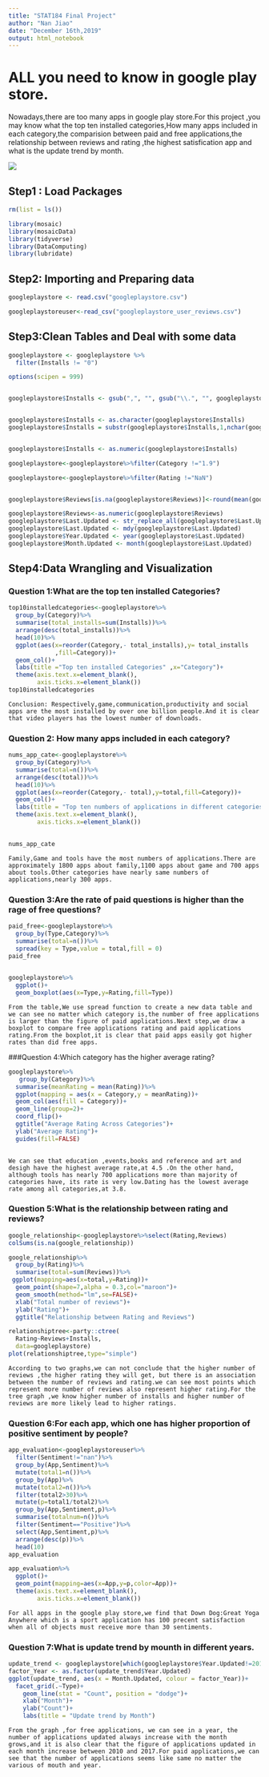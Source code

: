 ```yaml
---
title: "STAT184 Final Project"
author: "Nan Jiao"
date: "December 16th,2019"
output: html_notebook
---
```

# ALL you need to know in google play store.
Nowadays,there are too many apps in google play store.For this project ,you may know what the top ten installed categories,How many apps included in each category,the comparision between paid and free applications,the relationship between reviews and rating ,the highest satisfication app and what is the update trend by month.

![](https://i.pinimg.com/originals/1a/49/22/1a49226d155846acb790eeb919f63c8e.jpg)

## Step1 : Load Packages
```r
rm(list = ls())
```

```r
library(mosaic)
library(mosaicData)
library(tidyverse)
library(DataComputing)
library(lubridate)
```

## Step2: Importing and Preparing data
```r
googleplaystore <- read.csv("googleplaystore.csv")

googleplaystoreuser<-read_csv("googleplaystore_user_reviews.csv")
```

## Step3:Clean Tables and Deal with some data
```r
googleplaystore <- googleplaystore %>%
  filter(Installs != "0")

options(scipen = 999)


googleplaystore$Installs <- gsub(",", "", gsub("\\.", "", googleplaystore$Installs))


googleplaystore$Installs <- as.character(googleplaystore$Installs)
googleplaystore$Installs = substr(googleplaystore$Installs,1,nchar(googleplaystore$Installs)-1)


googleplaystore$Installs <- as.numeric(googleplaystore$Installs)

googleplaystore<-googleplaystore%>%filter(Category !="1.9")

googleplaystore<-googleplaystore%>%filter(Rating !="NaN")


googleplaystore$Reviews[is.na(googleplaystore$Reviews)]<-round(mean(googleplaystore$Reviews, na.rm= TRUE))

googleplaystore$Reviews<-as.numeric(googleplaystore$Reviews)
googleplaystore$Last.Updated <- str_replace_all(googleplaystore$Last.Updated, " ", "")
googleplaystore$Last.Updated <- mdy(googleplaystore$Last.Updated)
googleplaystore$Year.Updated <- year(googleplaystore$Last.Updated)
googleplaystore$Month.Updated <- month(googleplaystore$Last.Updated)
```

## Step4:Data Wrangling and Visualization

### Question 1:What are the top ten installed Categories?   
```r
top10installedcategories<-googleplaystore%>%
  group_by(Category)%>%
  summarise(total_installs=sum(Installs))%>%
  arrange(desc(total_installs))%>%
  head(10)%>%
  ggplot(aes(x=reorder(Category,- total_installs),y= total_installs
             ,fill=Category))+
  geom_col()+
  labs(title ="Top ten installed Categories" ,x="Category")+
  theme(axis.text.x=element_blank(),
        axis.ticks.x=element_blank())
top10installedcategories


```
```
Conclusion: Respectively,game,communication,productivity and social apps are the most installed by over one billion people.And it is clear that video players has the lowest number of downloads.
```
### Question 2: How many apps included in each category?
```r
nums_app_cate<-googleplaystore%>%
  group_by(Category)%>%
  summarise(total=n())%>%
  arrange(desc(total))%>%
  head(10)%>%
  ggplot(aes(x=reorder(Category,- total),y=total,fill=Category))+
  geom_col()+
  labs(title = "Top ten numbers of applications in different categories",x="Category")+
  theme(axis.text.x=element_blank(),
        axis.ticks.x=element_blank())

  
nums_app_cate
```
```
Family,Game and tools have the most numbers of applications.There are approximately 1800 apps about family,1100 apps about game and 700 apps about tools.Other categories have nearly same numbers of applications,nearly 300 apps.
```
### Question 3:Are the rate of paid questions is higher than the rage of free questions?
```r
paid_free<-googleplaystore%>%
  group_by(Type,Category)%>%
  summarise(total=n())%>%
  spread(key = Type,value = total,fill = 0)
paid_free
  
```
```r
googleplaystore%>%
  ggplot()+
  geom_boxplot(aes(x=Type,y=Rating,fill=Type))

```
```
From the table,We use spread function to create a new data table and we can see no matter which category is,the number of free applications is larger than the figure of paid applications.Next step,we draw a boxplot to compare free applications rating and paid applications rating.From the boxplot,it is clear that paid apps easily got higher rates than did free apps. 
```
###Question 4:Which category has the higher average rating?
```r
googleplaystore%>%
   group_by(Category)%>%
  summarise(meanRating = mean(Rating))%>%
  ggplot(mapping = aes(x = Category,y = meanRating))+
  geom_col(aes(fill = Category))+
  geom_line(group=2)+
  coord_flip()+
  ggtitle("Average Rating Across Categories")+
  ylab("Average Rating")+
  guides(fill=FALSE)
  
```
```
We can see that education ,events,books and reference and art and desigh have the highest average rate,at 4.5 .On the other hand, although tools has nearly 700 applications more than majority of categories have, its rate is very low.Dating has the lowest average rate among all categories,at 3.8.
```
### Question 5:What is the relationship between rating and reviews?
```r
google_relationship<-googleplaystore%>%select(Rating,Reviews)
colSums(is.na(google_relationship))
```
```r
google_relationship%>%
  group_by(Rating)%>%
  summarise(total=sum(Reviews))%>%
 ggplot(mapping=aes(x=total,y=Rating))+
  geom_point(shape=7,alpha = 0.3,col="maroon")+
  geom_smooth(method="lm",se=FALSE)+
  xlab("Total number of reviews")+
  ylab("Rating")+
  ggtitle("Relationship between Rating and Reviews")

```
```r
relationshiptree<-party::ctree(
  Rating~Reviews+Installs,
  data=googleplaystore)
plot(relationshiptree,type="simple")
```
```
According to two graphs,we can not conclude that the higher number of reviews ,the higher rating they will get, but there is an association between the number of reviews and rating.we can see most points which represent more number of reviews also represent higher rating.For the tree graph ,we know higher number of installs and higher number of reviews are more likely lead to higher ratings.
```
### Question 6:For each app, which one has higher proportion of positive sentiment by people?
```r
app_evaluation<-googleplaystoreuser%>%
  filter(Sentiment!="nan")%>%
  group_by(App,Sentiment)%>%
  mutate(total1=n())%>%
  group_by(App)%>%
  mutate(total2=n())%>%
  filter(total2>30)%>%
  mutate(p=total1/total2)%>%
  group_by(App,Sentiment,p)%>%
  summarise(totalnum=n())%>%
  filter(Sentiment=="Positive")%>%
  select(App,Sentiment,p)%>%
  arrange(desc(p))%>%
  head(10)
app_evaluation
```

```r
app_evaluation%>%
  ggplot()+
  geom_point(mapping=aes(x=App,y=p,color=App))+
  theme(axis.text.x=element_blank(),
        axis.ticks.x=element_blank())
```
```
For all apps in the google play store,we find that Down Dog:Great Yoga Anywhere which is a sport application has 100 precent satisfaction when all of objects must receive more than 30 sentiments.
```
### Question 7:What is update trend by mounth in different years.
```r
update_trend <- googleplaystore[which(googleplaystore$Year.Updated!=2018),]
factor_Year <- as.factor(update_trend$Year.Updated)
ggplot(update_trend, aes(x = Month.Updated, colour = factor_Year))+
  facet_grid(.~Type)+
    geom_line(stat = "Count", position = "dodge")+
    xlab("Month")+
    ylab("Count")+ 
    labs(title = "Update trend by Month")
```
```
From the graph ,for free applications, we can see in a year, the number of applications updated always increase with the month grows,and it is also clear that the figure of applications updated in each month increase between 2010 and 2017.For paid applications,we can see that the number of applications seems like same no matter the various of mouth and year.
```